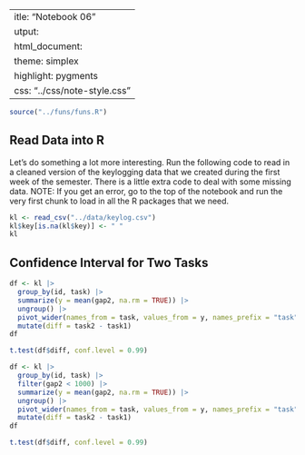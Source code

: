  ---
title: "Notebook 06"
output:
  html_document:
    theme: simplex
    highlight: pygments
    css: "../css/note-style.css"
---

```r
source("../funs/funs.R")
```

## Read Data into R

Let's do something a lot more interesting. Run the following code
to read in a cleaned version of the keylogging data that we 
created during the first week of the semester. There is a little
extra code to deal with some missing data. NOTE: If you get an
error, go to the top of the notebook and run the very first 
chunk to load in all the R packages that we need.

```r
kl <- read_csv("../data/keylog.csv")
kl$key[is.na(kl$key)] <- " "
kl
```

## Confidence Interval for Two Tasks

```r
df <- kl |>
  group_by(id, task) |>
  summarize(y = mean(gap2, na.rm = TRUE)) |>
  ungroup() |>
  pivot_wider(names_from = task, values_from = y, names_prefix = "task") |>
  mutate(diff = task2 - task1)
df
```

```r
t.test(df$diff, conf.level = 0.99)
```

```r
df <- kl |>
  group_by(id, task) |>
  filter(gap2 < 1000) |>
  summarize(y = mean(gap2, na.rm = TRUE)) |>
  ungroup() |>
  pivot_wider(names_from = task, values_from = y, names_prefix = "task") |>
  mutate(diff = task2 - task1)
df
```


```r
t.test(df$diff, conf.level = 0.99)
```




